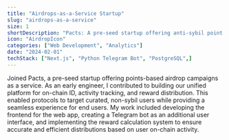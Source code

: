 ```yaml
---
title: "Airdrops-as-a-Service Startup"
slug: "airdrops-as-a-service"
size: 1
shortDescription: "Pacts: A pre-seed startup offering anti-sybil point campaigns"
icon: "AirdropIcon"
categories: ["Web Development", "Analytics"]
date: "2024-02-01"
techStack: ["Next.js", "Python Telegram Bot", "PostgreSQL",]
---
```


Joined Pacts, a pre-seed startup offering points-based airdrop campaigns as a service. As an early engineer, I contributed to building our unified platform for on-chain ID, activity tracking, and reward distribution. This enabled protocols to target curated, non-sybil users while providing a seamless experience for end users. My work included developing the frontend for the web app, creating a Telegram bot as an additional user interface, and implementing the reward calculation system to ensure accurate and efficient distributions based on user on-chain activity.